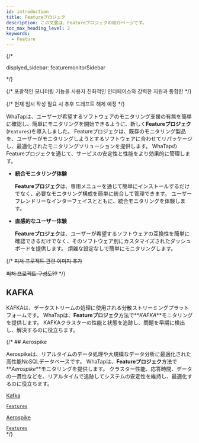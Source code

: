 ```yaml
---
id: introduction
title: Featureプロジェク
description: この文書は、Featureプロジェクの紹介ページです。
toc_max_heading_level: 2
keywords:
  - Feature
---
```



{/* 

displyed_sidebar: featuremonitorSidebar 

*/}

{/* 포괄적인 모니터링 기능을 사용자 친화적인 인터페이스와 강력한 지원과 통합한 */}

{/* 현재 임시 작성 필요 시 추후 드래프트 해제 예정 */}

WhaTapは、ユーザーが希望するソフトウェアのモニタリング支援の有無を簡単に確認し、簡単にモニタリングを開始できるように、新しく**Featureプロジェク**(<code class='Features'>Features</code>)を導入しました。 Featureプロジェクは、既存のモニタリング製品を、ユーザーがモニタリングしようとするソフトウェアに合わせてリパッケージし、最適化されたモニタリングソリューションを提供します。 WhaTapのFeatureプロジェクを通じて、サービスの安定性と性能をより効果的に管理します。 

- **統合モニタリング体験**

  **Featureプロジェク**は、専用メニューを通じて簡単にインストールするだけでなく、必要なモニタリング構成を簡単に統合して管理できます。 ユーザーフレンドリーなインターフェイスとともに、統合モニタリングを体験します。 

- **直感的なユーザー体験**

  **Featureプロジェク**は、ユーザーが希望するソフトウェアの互換性を簡単に確認できるだけでなく、そのソフトウェア別にカスタマイズされたダッシュボードを提供します。 煩雑な設定なしで簡単にモニタリングします。 

{/* ~~피쳐 프로젝트 관련 이미지 추가~~

~~피쳐 프로젝트 구성도??~~ */}

## KAFKA

KAFKAは、データストリームの処理に使用される分散ストリーミングプラットフォームです。 WhaTapは、**Featureプロジェク**方法で**_KAFKA_**モニタリングを提供します。 KAFKAクラスターの性能と状態を追跡し、問題を早期に検出し、解決するのに役立ちます。

{/* ## Aerospike 

Aerospikeは、リアルタイムのデータ処理や大規模なデータ分析に最適化された高性能NoSQLデータベースです。 WhaTapは、**Featureプロジェク**方法で**_Aerospike_**モニタリングを提供します。 クラスター性能、応答時間、データの一貫性などを、リアルタイムで追跡してシステムの安定性を維持し、最適化するのに役立ちます。 

<div class='flex-container-s features'>

<a href='kafka-introduction'>
<div class='apm-agent'>
<div class='logo'>
<LinkImage img='index-icon/product-kafka-l.svg' desc='kafka' />
</div>
<div class='int'>
<p>Kafka</p>
<code class='Features'>Features</code>
</div>
</div>
</a>

<a href='introduction'>
<div class='apm-agent'>
<div class='logo'>
<LinkImage img='index-icon/product-aero-l-temp.svg' desc='aerospike' />
</div>
<div class='int'>
<p>Aerospike</p>
<code class='Features'>Features</code>
</div>
</div>
</a>

</div> */}

<DocCardList/>
